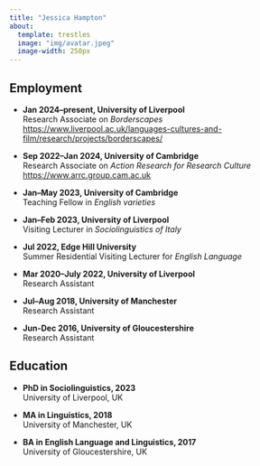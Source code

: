 ```yaml
---
title: "Jessica Hampton"
about:
  template: trestles
  image: "img/avatar.jpeg"
  image-width: 250px
---
```


## Employment

-   **Jan 2024--present, University of Liverpool**\
    Research Associate on *Borderscapes* <https://www.liverpool.ac.uk/languages-cultures-and-film/research/projects/borderscapes/>

-   **Sep 2022--Jan 2024, University of Cambridge**\
    Research Associate on *Action Research for Research Culture* <https://www.arrc.group.cam.ac.uk>

-   **Jan--May 2023, University of Cambridge**\
    Teaching Fellow in *English varieties*

-   **Jan--Feb 2023, University of Liverpool**\
    Visiting Lecturer in *Sociolinguistics of Italy*

-   **Jul 2022, Edge Hill University**\
    Summer Residential Visiting Lecturer for *English Language*

-   **Mar 2020--July 2022, University of Liverpool**\
    Research Assistant

-   **Jul--Aug 2018, University of Manchester**\
    Research Assistant

-   **Jun-Dec 2016, University of Gloucestershire**\
    Research Assistant

## Education

-   **PhD in Sociolinguistics, 2023**\
    University of Liverpool, UK

-   **MA in Linguistics, 2018**\
    University of Manchester, UK

-   **BA in English Language and Linguistics, 2017**\
    University of Gloucestershire, UK
